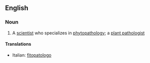 ==English==

===Noun===
{{en-noun}}

# A [[scientist]] who specializes in [[phytopathology]]; a [[plant pathologist]]

====Translations====
{{top}}
*Italian: [[fitopatologo]] {{m}}
{{mid}}

{{bottom}}